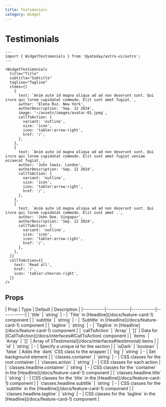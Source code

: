 ```yaml
---
title: Testimonials
category: Widget
---
```



# Testimonials


<Demo title="">
  <WidgetTestimonials
    title="Title"
    subtitle="Subtitle"
    tagline="Tagline"
    items={[
      {
        text: `Anim aute id magna aliqua ad ad non deserunt sunt. Qui irure qui lorem cupidatat commodo. Elit sunt amet fugiat.`,
        author: 'Elena Ruz. New York',
        authorDescription: 'Sep. 12 2024',
        image: '~/assets/images/avatar-01.jpeg',
        callToAction: {
          variant: 'outline',
          size: 'icon',
          icon: 'tabler:arrow-right',
          href: '/',
        },
      },
      {
        text: `Anim aute id magna aliqua ad ad non deserunt sunt. Qui irure qui lorem cupidatat commodo. Elit sunt amet fugiat veniam occaecat fugiat.`,
        author: 'John lewis. London',
        authorDescription: 'Sep. 12 2024',
        callToAction: {
          variant: 'outline',
          size: 'icon',
          icon: 'tabler:arrow-right',
          href: '/',
        },
      },
      {
        text: `Anim aute id magna aliqua ad ad non deserunt sunt. Qui irure qui lorem cupidatat commodo. Elit sunt amet .`,
        author: 'John Doe. Singapur',
        authorDescription: 'Sep. 12 2024',
        callToAction: {
          variant: 'outline',
          size: 'icon',
          icon: 'tabler:arrow-right',
          href: '/',
        },
      },
    ]}
    callToAction={{
      text: 'Read all',
      href: '/',
      icon: 'tabler:chevron-right',
    }}
  />
</Demo>

```astro
---
import { WidgetTestimonials } from '@yatoday/astro-ui/astro';
---

<WidgetTestimonials
  title="Title"
  subtitle="Subtitle"
  tagline="Tagline"
  items={[
    {
      text: `Anim aute id magna aliqua ad ad non deserunt sunt. Qui irure qui lorem cupidatat commodo. Elit sunt amet fugiat.`,
      author: 'Elena Ruz. New York',
      authorDescription: 'Sep. 12 2024',
      image: '~/assets/images/avatar-01.jpeg',
      callToAction: {
        variant: 'outline',
        size: 'icon',
        icon: 'tabler:arrow-right',
        href: '/',
      },
    },
    {
      text: `Anim aute id magna aliqua ad ad non deserunt sunt. Qui irure qui lorem cupidatat commodo. Elit sunt amet fugiat veniam occaecat fugiat.`,
      author: 'John lewis. London',
      authorDescription: 'Sep. 12 2024',
      callToAction: {
        variant: 'outline',
        size: 'icon',
        icon: 'tabler:arrow-right',
        href: '/',
      },
    },
    {
      text: `Anim aute id magna aliqua ad ad non deserunt sunt. Qui irure qui lorem cupidatat commodo. Elit sunt amet .`,
      author: 'John Doe. Singapur',
      authorDescription: 'Sep. 12 2024',
      callToAction: {
        variant: 'outline',
        size: 'icon',
        icon: 'tabler:arrow-right',
        href: '/',
      },
    },
  ]}
  callToAction={{
    text: 'Read all',
    href: '/',
    icon: 'tabler:chevron-right',
  }}
/>
```

## Props

<div className="overflow-x-auto">
  <div className="min-w-xl">
    | Prop | Type | Default | Description |
    |-----------|------------|------------|------------|
    | `title` | `string` | - | `Title` in [Headline](/docs/feature-card-1) component |
    | `subtitle` | `string` | - | `Subtitle` in [Headline](/docs/feature-card-1) component |
    | `tagline` | `string` | - | `Tagline` in [Headline](/docs/feature-card-1) component |
    | `callToAction` | `Array` | `[]` | Data for [ICallToAction](/docs/interfaces#ICallToAction) component |
    | `items` | `Array` | `[]` | Array of [ITestimonial](/docs/interfaces#itestimonial) items |
    | `id` | `string` | - | Specify a unique id for the section |
    | `isDark` | `boolean` | `false` | Adds the `dark` CSS class to the wrapper |
    | `bg` | `string` | - | Set background element |
    | `classes.container` | `string` | - | CSS classes for the root container |
    | `classes.action` | `string` | - | CSS classes for each action |
    | `classes.headline.container` | `string` | - | CSS classes for the `container` in the [Headline](/docs/feature-card-1) component |
    | `classes.headline.title` | `string` | - | CSS classes for the `title` in the [Headline](/docs/feature-card-1) component |
    | `classes.headline.subtitle` | `string` | - | CSS classes for the `subtitle` in the [Headline](/docs/feature-card-1) component |
    | `classes.headline.tagline` | `string` | - | CSS classes for the `tagline` in the [Headline](/docs/feature-card-1) component |
  </div>
</div>
